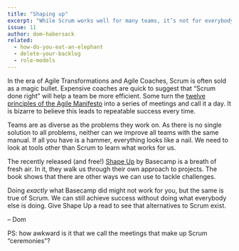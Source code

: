 ```yaml
---
title: "Shaping up"
excerpt: "While Scrum works well for many teams, it’s not for everybody. Basecamp’s Shape Up is an alternative that might work better for you."
issue: 11
author: dom-habersack
related:
  - how-do-you-eat-an-elephant
  - delete-your-backlog
  - role-models
---
```

In the era of Agile Transformations and Agile Coaches, Scrum is often sold as a magic bullet. Expensive coaches are quick to suggest that “Scrum done right” will help a team be more efficient. Some turn the [twelve principles of the Agile Manifesto](http://agilemanifesto.org/principles.html) into a series of meetings and call it a day. It is bizarre to believe this leads to repeatable success every time.

Teams are as diverse as the problems they work on. As there is no single solution to all problems, neither can we improve all teams with the same manual. If all you have is a hammer, everything looks like a nail. We need to look at tools other than Scrum to learn what works for us.

The recently released (and free!) [Shape Up](https://basecamp.com/shapeup) by Basecamp is a breath of fresh air. In it, they walk us through their own approach to projects. The book shows that there are other ways we can use to tackle challenges.

Doing _exactly_ what Basecamp did might not work for you, but the same is true of Scrum. We can still achieve success without doing what everybody else is doing. Give Shape Up a read to see that alternatives to Scrum exist.

– Dom

PS: how awkward is it that we call the meetings that make up Scrum “ceremonies”?
